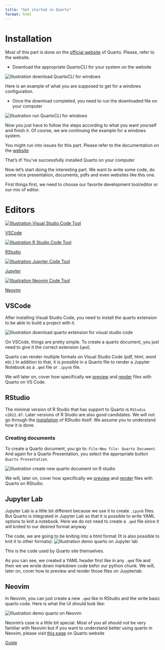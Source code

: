 ```yaml
---
title: "Get started in Quarto"
format: html
---
```



# Installation

Most of this part is done on the [official website](https://quarto.org/docs/get-started/) of Quarto.
Please, refer to the website.

* Download the appropriate QuartoCLI for your system on the website

<img src="img/illustration_download_quartocli_win.png" alt="Illustration download QuartoCLI for windows" class="img_1">

Here is an example of what you are supposed to get for a windows configuration.

* Once the download completed, you need to run the downloaded file on your computer

<img src="img/illustration_run_quartocli_win.png" alt="Illustration run QuartoCLI for windows"  class="img_2">

Now you just have to follow the steps according to what you want yourself and finish it.
Of course, we are continuing the example for a windows system.

You might run into issues for this part. Please refer to the documentation on the [website](https://quarto.org/)

<p class="special_p">That's it! You've successfully installed Quarto on your computer</p>

Now let's start doing the interesting part. We want to write some code, do some nice presentation, documents, pdfs and even websites like this one.

First things first, we need to choose our favorite development tool/editor or our mix of editor.

# Editors

<div class="illu-containers">
<a href="https://code.visualstudio.com/download" class="illu-container">
    <img src="img/illustration_vscode_logo.png" alt="Illustration Visual Studio Code Tool" class="img-illu vscode">
    <p class="text">VSCode</p>
</a>
<a href="https://posit.co/download/rstudio-desktop/" class="illu-container">
    <img src="img/illustration_rstudio_logo.png" alt="Illustration R Studio Code Tool" class="img-illu rstudio">
    <p class="text">RStudio</p>
</a>
<a href="https://jupyter.org/" class="illu-container">
    <img src="img/illustration_jupyter_logo.png" alt="Illustration Jupyter Code Tool" class="img-illu jupyter">
    <p class="text">Jupyter</p>
</a>
<a href="https://neovim.io/" class="illu-container">
    <img src="img/illustration_neovim_logo.png" alt="Illustration Neovim Code Tool" class="img-illu neovim">
    <p class="text">Neovim</p>
</a>
</div>

::: {.panel-tabset}

## VSCode

After installing Visual Studio Code, you need to install the quarto extension to be able to build a project with it.

<img src="img/illustration_download_quarto_vscode.png" alt="Illustration download quarto extension for visual studio code"  class="img-illu-quarto vscode">

On VSCode, things are pretty simple. To create a quarto document, you just need to give it the correct extension (`qmd`).

Quarto can render multiple formats on Visual Studio Code (pdf, html, word etc.)
In addition to that, it is possible in a Quarto file to render a Jupyter Notebook as a `.qmd` file or `.ipynb` file.

We will later on, cover how specifically we [preview]() and [render]() files with Quarto on VS Code.

## RStudio

The minimal version of R Studio that has support to Quarto is `RStudio v2022.07`. Later versions of R Studio are also good candidates. We will not go through the [installation](https://cran.rstudio.com/) of RStudio itself. We assume you to understand how it is done.

### Creating documents

To create a Quarto document, you go to: `File:New file: Quarto Document`.
And again for a Quarto Presentation, you select the appropriate button `Quarto Presentation`.

<img src="img/illustration_create_new_quarto_doc_rstudio.png" alt="Illustration create new quarto document on R studio"  class="img-illu-quarto rstudio">

We will, later on, cover how specifically we [preview]() and [render]() files with Quarto on RStudio.

## Jupyter Lab

Jupyter Lab is a little bit different because we use it to create `.ipynb` files. But Quarto is integrated in Jupyter Lab so that it is possible to write YAML options to knit a notebook.
Here we do not need to create a `.qmd` file since it will knited to our desired format anyway

The code, we are going to be kniting into a html format (It is also possible to knit it to other formats):
<img src="img/illustration_demo_quarto_jupyterlab.png" alt="Illustration demo quarto on Jupyter lab"  class="img-illu-quarto demo-jupyterlab">

This is the code used by Quarto site themselves.

As you can see, we created a YAML header first like in any `.qmd` file and then we we wrote down markdown code befor our python chunk. We will, later on, cover how to preview and render those files on Juypterlab.

## Neovim

In Neovim, you can just create a new `.qmd` like in RStudio and the write basic quarto code.
Here is what the UI should look like:

<img src="img/illustration_demo_quarto_neovim.png" alt="Illustration demo quarto on Neovim"  class="img-illu-quarto demo-neovim">

Neovim's case is a little bit special. Most of you all should not be very familiar with Neovim but if you want to understand better using quarto in Neovim, please visit [this page](https://quarto.org/docs/tools/neovim.html) on Quarto website

:::

<a class="guide" href="overview/guide.html">Guide</a>



